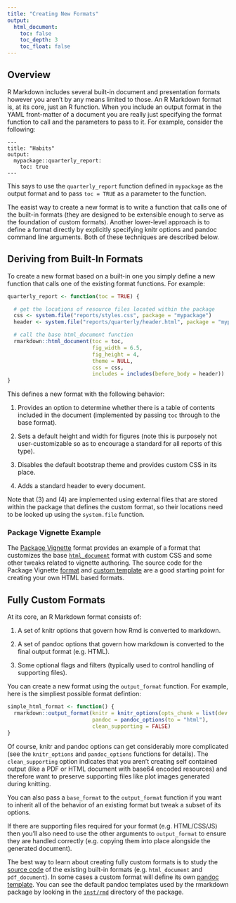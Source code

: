 ```yaml
---
title: "Creating New Formats"
output:
  html_document:
    toc: false
    toc_depth: 3
    toc_float: false
---
```


## Overview

R Markdown includes several built-in document and presentation formats however you aren't by any means limited to those. An R Markdown format is, at its core, just an R function. When you include an output format in the YAML front-matter of a document you are really just specifying the format function to call and the parameters to pass to it. For example, consider the following:

    ---
    title: "Habits"
    output:
      mypackage::quarterly_report:
        toc: true
    ---

This says to use the `quarterly_report` function defined in `mypackage` as the output format and to pass `toc = TRUE` as a parameter to the function.

The easist way to create a new format is to write a function that calls one of the built-in formats (they are designed to be extensible enough to serve as the foundation of custom formats). Another lower-level approach is to define a format directly by explicitly specifying knitr options and pandoc command line arguments. Both of these techniques are described below.

## Deriving from Built-In Formats

To create a new format based on a built-in one you simply define a new function that calls one of the existing format functions. For example:

```r
quarterly_report <- function(toc = TRUE) {

  # get the locations of resource files located within the package
  css <- system.file("reports/styles.css", package = "mypackage")
  header <- system.file("reports/quarterly/header.html", package = "mypackage")

  # call the base html_document function
  rmarkdown::html_document(toc = toc,
                           fig_width = 6.5,
                           fig_height = 4,
                           theme = NULL,
                           css = css,
                           includes = includes(before_body = header))
}
```

This defines a new format with the following behavior:

1. Provides an option to determine whether there is a table of contents included in the document (implemented by passing `toc` through to the base format).

2. Sets a default height and width for figures (note this is purposely not user-customizable so as to encourage a standard for all reports of this type).

3. Disables the default bootstrap theme and provides custom CSS in its place.

4. Adds a standard header to every document.

Note that (3) and (4) are implemented using external files that are stored within the package that defines the custom format, so their locations need to be looked up using the `system.file` function.

### Package Vignette Example

The [Package Vignette](https://bookdown.org/yihui/rmarkdown/r-package-vignette.html) format provides an example of a format that customizes the base [`html_document`](https://bookdown.org/yihui/rmarkdown/html-document.html) format with custom CSS and some other tweaks related to vignette authoring. The source code for the Package Vignette [format](https://github.com/rstudio/rmarkdown/blob/master/R/html_vignette.R) and [custom template](https://github.com/rstudio/rmarkdown/tree/master/inst/rmarkdown/templates/html_vignette) are a good starting point for creating your own HTML based formats.

## Fully Custom Formats

At its core, an R Markdown format consists of:

1. A set of knitr options that govern how Rmd is converted to markdown.

2. A set of pandoc options that govern how markdown is converted to the final output format (e.g. HTML).

3. Some optional flags and filters (typically used to control handling of supporting files).

You can create a new format using the `output_format` function. For example, here is the simpliest possible format defintion:

```r
simple_html_format <- function() {
  rmarkdown::output_format(knitr = knitr_options(opts_chunk = list(dev = 'png')),
                           pandoc = pandoc_options(to = "html"),
                           clean_supporting = FALSE)
}
```

Of course, knitr and pandoc options can get considerabiy more complicated (see the `knitr_options` and `pandoc_options` functions for details). The `clean_supporting` option indicates that you aren't creating self contained output (like a PDF or HTML document with base64 encoded resources) and therefore want to preserve supporting files like plot images generated during knitting.

You can also pass a `base_format` to the `output_format` function if you want to inherit all of the behavior of an existing format but tweak a subset of its options.

If there are supporting files required for your format (e.g. HTML/CSS/JS) then you'll also need to use the other arguments to `output_format` to ensure they are handled correctly (e.g. copying them into place alongside the generated document).

The best way to learn about creating fully custom formats is to study the [source code](https://github.com/rstudio/rmarkdown/tree/master/R) of the existing built-in formats (e.g. `html_document` and `pdf_document`). In some cases a custom format will define its own [pandoc template](http://pandoc.org/README.html#templates). You can see the default pandoc templates used by the rmarkdown package by looking in the [`inst/rmd`](https://github.com/rstudio/rmarkdown/tree/master/inst/rmd) directory of the package.





